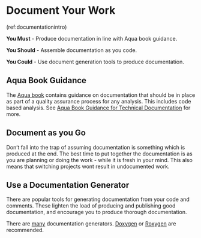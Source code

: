 # Document Your Work {#documentation}

(ref:documentationintro)

**You Must** - Produce documentation in line with Aqua book guidance.

**You Should** - Assemble documentation as you code.

**You Could** - Use document generation tools to produce documentation.

## Aqua Book Guidance
The
[Aqua book](https://www.gov.uk/government/publications/the-aqua-book-guidance-on-producing-quality-analysis-for-government)
contains guidance on documentation that should be in place as part of a quality assurance process for any analysis. This includes code based analysis.
See [Aqua Book Guidance for Technical Documentation](note_aqua_technical_documentation,md) for more.

## Document as you Go
Don't fall into the trap of assuming documentation is something which is produced at the end.
The best time to put together the documentation is as you are planning or doing the work - while it is fresh in your mind.
This also means that switching projects wont result in undocumented work.

## Use a Documentation Generator
There are popular tools for generating documentation from your code and comments. These lighten the load of producing and publishing good documentation, and encourage you to produce thorough documentation.

There are [many](https://en.wikipedia.org/wiki/Comparison_of_documentation_generators) documentation generators.
[Doxygen](http://www.doxygen.nl/) or [Roxygen](https://cran.r-project.org/web/packages/roxygen2/)
are recommended.
